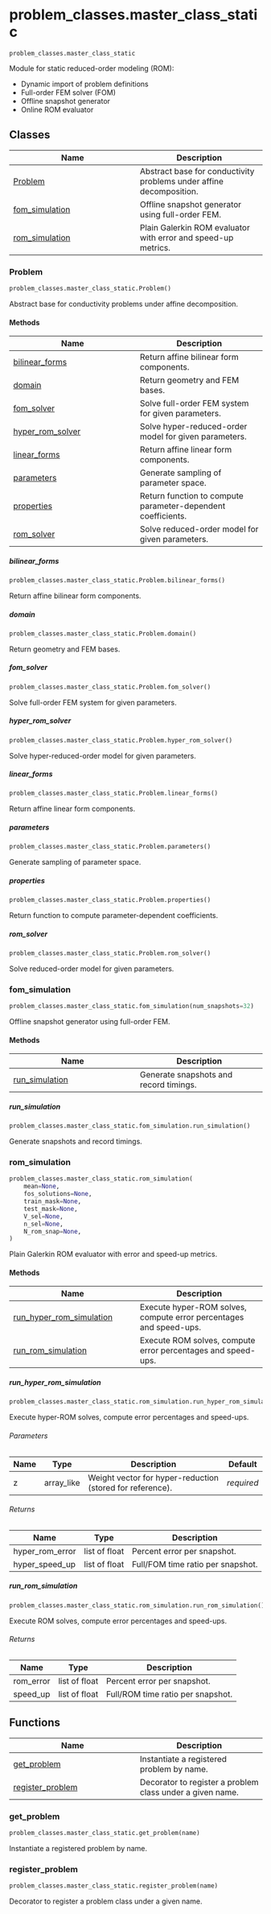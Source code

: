 # problem_classes.master_class_static { #skrom.problem_classes.master_class_static }

`problem_classes.master_class_static`

Module for static reduced-order modeling (ROM):

- Dynamic import of problem definitions
- Full-order FEM solver (FOM)
- Offline snapshot generator
- Online ROM evaluator

## Classes

| Name | Description |
| --- | --- |
| [Problem](#skrom.problem_classes.master_class_static.Problem) | Abstract base for conductivity problems under affine decomposition. |
| [fom_simulation](#skrom.problem_classes.master_class_static.fom_simulation) | Offline snapshot generator using full-order FEM. |
| [rom_simulation](#skrom.problem_classes.master_class_static.rom_simulation) | Plain Galerkin ROM evaluator with error and speed-up metrics. |

### Problem { #skrom.problem_classes.master_class_static.Problem }

```python
problem_classes.master_class_static.Problem()
```

Abstract base for conductivity problems under affine decomposition.

#### Methods

| Name | Description |
| --- | --- |
| [bilinear_forms](#skrom.problem_classes.master_class_static.Problem.bilinear_forms) | Return affine bilinear form components. |
| [domain](#skrom.problem_classes.master_class_static.Problem.domain) | Return geometry and FEM bases. |
| [fom_solver](#skrom.problem_classes.master_class_static.Problem.fom_solver) | Solve full-order FEM system for given parameters. |
| [hyper_rom_solver](#skrom.problem_classes.master_class_static.Problem.hyper_rom_solver) | Solve hyper-reduced-order model for given parameters. |
| [linear_forms](#skrom.problem_classes.master_class_static.Problem.linear_forms) | Return affine linear form components. |
| [parameters](#skrom.problem_classes.master_class_static.Problem.parameters) | Generate sampling of parameter space. |
| [properties](#skrom.problem_classes.master_class_static.Problem.properties) | Return function to compute parameter-dependent coefficients. |
| [rom_solver](#skrom.problem_classes.master_class_static.Problem.rom_solver) | Solve reduced-order model for given parameters. |

##### bilinear_forms { #skrom.problem_classes.master_class_static.Problem.bilinear_forms }

```python
problem_classes.master_class_static.Problem.bilinear_forms()
```

Return affine bilinear form components.

##### domain { #skrom.problem_classes.master_class_static.Problem.domain }

```python
problem_classes.master_class_static.Problem.domain()
```

Return geometry and FEM bases.

##### fom_solver { #skrom.problem_classes.master_class_static.Problem.fom_solver }

```python
problem_classes.master_class_static.Problem.fom_solver()
```

Solve full-order FEM system for given parameters.

##### hyper_rom_solver { #skrom.problem_classes.master_class_static.Problem.hyper_rom_solver }

```python
problem_classes.master_class_static.Problem.hyper_rom_solver()
```

Solve hyper-reduced-order model for given parameters.

##### linear_forms { #skrom.problem_classes.master_class_static.Problem.linear_forms }

```python
problem_classes.master_class_static.Problem.linear_forms()
```

Return affine linear form components.

##### parameters { #skrom.problem_classes.master_class_static.Problem.parameters }

```python
problem_classes.master_class_static.Problem.parameters()
```

Generate sampling of parameter space.

##### properties { #skrom.problem_classes.master_class_static.Problem.properties }

```python
problem_classes.master_class_static.Problem.properties()
```

Return function to compute parameter-dependent coefficients.

##### rom_solver { #skrom.problem_classes.master_class_static.Problem.rom_solver }

```python
problem_classes.master_class_static.Problem.rom_solver()
```

Solve reduced-order model for given parameters.

### fom_simulation { #skrom.problem_classes.master_class_static.fom_simulation }

```python
problem_classes.master_class_static.fom_simulation(num_snapshots=32)
```

Offline snapshot generator using full-order FEM.

#### Methods

| Name | Description |
| --- | --- |
| [run_simulation](#skrom.problem_classes.master_class_static.fom_simulation.run_simulation) | Generate snapshots and record timings. |

##### run_simulation { #skrom.problem_classes.master_class_static.fom_simulation.run_simulation }

```python
problem_classes.master_class_static.fom_simulation.run_simulation()
```

Generate snapshots and record timings.

### rom_simulation { #skrom.problem_classes.master_class_static.rom_simulation }

```python
problem_classes.master_class_static.rom_simulation(
    mean=None,
    fos_solutions=None,
    train_mask=None,
    test_mask=None,
    V_sel=None,
    n_sel=None,
    N_rom_snap=None,
)
```

Plain Galerkin ROM evaluator with error and speed-up metrics.

#### Methods

| Name | Description |
| --- | --- |
| [run_hyper_rom_simulation](#skrom.problem_classes.master_class_static.rom_simulation.run_hyper_rom_simulation) | Execute hyper-ROM solves, compute error percentages and speed-ups. |
| [run_rom_simulation](#skrom.problem_classes.master_class_static.rom_simulation.run_rom_simulation) | Execute ROM solves, compute error percentages and speed-ups. |

##### run_hyper_rom_simulation { #skrom.problem_classes.master_class_static.rom_simulation.run_hyper_rom_simulation }

```python
problem_classes.master_class_static.rom_simulation.run_hyper_rom_simulation(z)
```

Execute hyper-ROM solves, compute error percentages and speed-ups.

###### Parameters {.doc-section .doc-section-parameters}

| Name   | Type       | Description                                               | Default    |
|--------|------------|-----------------------------------------------------------|------------|
| z      | array_like | Weight vector for hyper-reduction (stored for reference). | _required_ |

###### Returns {.doc-section .doc-section-returns}

| Name            | Type          | Description                       |
|-----------------|---------------|-----------------------------------|
| hyper_rom_error | list of float | Percent error per snapshot.       |
| hyper_speed_up  | list of float | Full/FOM time ratio per snapshot. |

##### run_rom_simulation { #skrom.problem_classes.master_class_static.rom_simulation.run_rom_simulation }

```python
problem_classes.master_class_static.rom_simulation.run_rom_simulation()
```

Execute ROM solves, compute error percentages and speed-ups.

###### Returns {.doc-section .doc-section-returns}

| Name      | Type          | Description                       |
|-----------|---------------|-----------------------------------|
| rom_error | list of float | Percent error per snapshot.       |
| speed_up  | list of float | Full/ROM time ratio per snapshot. |

## Functions

| Name | Description |
| --- | --- |
| [get_problem](#skrom.problem_classes.master_class_static.get_problem) | Instantiate a registered problem by name. |
| [register_problem](#skrom.problem_classes.master_class_static.register_problem) | Decorator to register a problem class under a given name. |

### get_problem { #skrom.problem_classes.master_class_static.get_problem }

```python
problem_classes.master_class_static.get_problem(name)
```

Instantiate a registered problem by name.

### register_problem { #skrom.problem_classes.master_class_static.register_problem }

```python
problem_classes.master_class_static.register_problem(name)
```

Decorator to register a problem class under a given name.